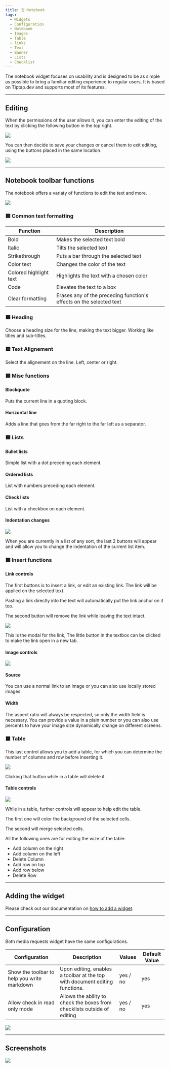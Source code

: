 ```yaml
---
title: 🗒️ Notebook
tags:
  - Widgets
  - Configuration
  - Notebook
  - Images
  - Table
  - links
  - Text
  - Banner
  - Lists
  - Checklist
---
```


The notebook widget focuses on usability and is designed to be as simple as possible to bring a familiar editing experience to regular users. It is based on Tiptap.dev and supports most of its features.

---

## Editing
When the permissions of the user allows it, you can enter the editing of the text by clicking the following button in the top right.

![](./notebook-enter-editing.webp)


You can then decide to save your changes or cancel them to exit editing, using the buttons placed in the same location.

![](./notebook-exit-editing.webp)

---

## Notebook toolbar functions
The notebook offers a variaty of functions to edit the text and more.

![](./notebook-toolbar.webp)

### 🟥 Common text formatting
| Function | Description |
| -------- | ----------- |
| Bold | Makes the selected text bold |
| Italic | Tilts the selected text |
| Strikethrough | Puts a bar through the selected text |
| Color text | Changes the color of the text |
| Colored highlight text | Highlights the text with a chosen color |
| Code | Elevates the text to a box |
| Clear formatting | Erases any of the preceding function's effects on the selected text |

### 🟧 Heading
Choose a heading size for the line, making the text bigger. Working like titles and sub-titles.

### 🟨 Text Alignement
Select the alignement on the line. Left, center or right.

### 🟩 Misc functions
#### Blockquote
Puts the current line in a quoting block.

#### Horizontal line
Adds a line that goes from the far right to the far left as a separator.

### 🟦 Lists
#### Bullet lists
Simple list with a dot preceding each element.

#### Ordered lists
List with numbers preceding each element.

#### Check lists
List with a checkbox on each element.

#### Indentation changes
![](./notebook-toolbar-lists.webp)

When you are currently in a list of any sort, the last 2 buttons will appear and will allow you to change the indentation of the current list item.

### 🟪 Insert functions
#### Link controls
The first buttons is to insert a link, or edit an existing link. The link will be applied on the selected text.

Pasting a link directly into the text will automatically put the link anchor on it too.

The second button will remove the link while leaving the text intact.

![](./notebook-link-modal.webp)

This is the modal for the link, The little button in the textbox can be clicked to make the link open in a new tab.

#### Image controls
![](./notebook-image-modal.webp)

#### Source
You can use a normal link to an image or you can also use locally stored images.

#### Width
The aspect ratio will always be respected, so only the width field is necessary.
You can provide a value in a plain number or you can also use percents to have your image size dynamically change on different screens.

### ⬛ Table
This last control allows you to add a table, for which you can determine the number of columns and row before inserting it.

![](./notebook-table-modal.webp)

Clicking that button while in a table will delete it.

#### Table controls
![](./notebook-toolbar-table.webp)

While in a table, further controls will appear to help edit the table.

The first one will color the background of the selected cells.

The second will merge selected cells.

All the following ones are for editing the wize of the table:

<ul><li>Add column on the right</li><li>Add column on the left</li><li>Delete Column</li><li>Add row on top</li><li>Add row below</li><li>Delete Row</li></ul>

---

## Adding the widget
Please check out our documentation on [how to add a widget](/docs/introduction/after-the-installation#adding-widgets).

---

## Configuration
Both media requests widget have the same configurations.

| Configuration         | Description | Values | Default Value |
| --------------------- | ----------- | ------ | ------------- |
| Show the toolbar to help you write markdown | Upon editing, enables a toolbar at the top with document editing functions. | yes / no | yes |
| Allow check in read only mode | Allows the ability to check the boxes from checklists outside of editing | yes / no | yes |

![](./widget-configuration.webp)

---

## Screenshots
![](./widget.webp)